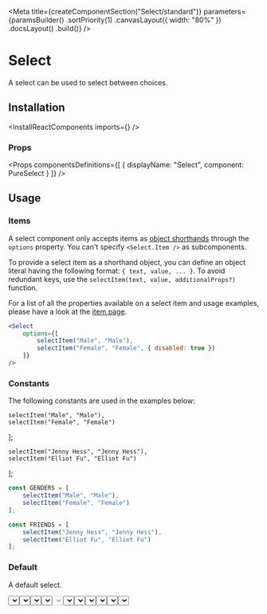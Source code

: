
<Meta
    title={createComponentSection("Select/standard")}
    parameters={paramsBuilder()
        .sortPriority(1)
        .canvasLayout({ width: "80%" })
        .docsLayout(<ReactComponentsLayout semanticPath="/modules/dropdown" />)
        .build()}
/>

# Select

A select can be used to select between choices.

## Installation

<InstallReactComponents imports={<Imports />} />

### Props

<HocWarning componentName="Dropdown" semanticPath="/modules/dropdown" />

<Props
    componentsDefinitions={[
        { displayName: "Select", component: PureSelect }
    ]}
/>

## Usage

### Items

A select component only accepts items as [object shorthands](?path=/docs/getting-started-shorthand-props--page#object-as-value) through the `options` property. You can't specify `<Select.Item />` as subcomponents.

To provide a select item as a shorthand object, you can define an object literal having the following format: `{ text, value, ... }`. To avoid redundant keys, use the `selectItem(text, value, additionalProps?)` function.

For a list of all the properties available on a select item and usage examples, please have a look at the [item page](?path=/docs/components-select-item--text).

```jsx dark
<Select
    options={[
        selectItem("Male", "Male"),
        selectItem("Female", "Female", { disabled: true })
    ]}
/>
```

### Constants

The following constants are used in the examples below:

    selectItem("Male", "Male"),
    selectItem("Female", "Female")
];

    selectItem("Jenny Hess", "Jenny Hess"),
    selectItem("Elliot Fu", "Elliot Fu")
];

```javascript dark
const GENDERS = [
    selectItem("Male", "Male"),
    selectItem("Female", "Female")
];

const FRIENDS = [
    selectItem("Jenny Hess", "Jenny Hess"),
    selectItem("Elliot Fu", "Elliot Fu")
];
```

### Default

A default select.

<Preview>
    <Story name="default">
        <Select
            options={GENDERS}
        />
    </Story>
</Preview>

### Selected value

A select can have an initial value.

<Preview>
    <Story name="selected value">
        <Select
            placeholder="Gender"
            defaultValue="Female"
            options={GENDERS}
        />
    </Story>
</Preview>

### Icon

A select can display an [icon](?path=/docs/materials-icons--page) before it's content. Specify the icon to use with a [shorthand value](?path=/docs/getting-started-shorthand-props--page).

<Preview>
    <Story name="icon">
        <Select
            placeholder="Gender"
            icon={<MagnifierIcon />}
            options={GENDERS}
        />
    </Story>
</Preview>

### Clearable

A clearable select let a user remove is selection.

<Preview>
    <Story name="clearable">
        <Select
            placeholder="Gender"
            clearable
            options={GENDERS}
        />
    </Story>
</Preview>

### Disabled

A select can be disabled.

<Preview>
    <Story name="disabled">
        <Select
            placeholder="Gender"
            disabled
            options={GENDERS}
        />
    </Story>
</Preview>

### Fluid

A select can take the width of its container.

<Preview>
    <Story name="fluid">
        <Select
            placeholder="Gender"
            fluid
            options={GENDERS}
        />
    </Story>
</Preview>

### Size

A select can vary in size.

Can be set to: `"small"`, `"large"` or omitted.

<Preview>
    <Story name="size">
        <div className="flex items-end items-space-between">
            <Select
                placeholder="Gender"
                fluid
                size="small"
                options={GENDERS}
            />
            <Select
                placeholder="Gender"
                fluid
                options={GENDERS}
            />
            <Select
                placeholder="Gender"
                fluid
                size="large"
                options={GENDERS}
            />
        </div>
    </Story>
</Preview>

### Error

A select can show that the data contains errors.

<Preview>
    <Story name="error">
        <Select
            placeholder="Gender"
            error
            options={GENDERS}
        />
    </Story>
</Preview>

### Actions

A select can contains non selectable items acting as actions.

Actions must be specified as [object shorthands](?path=/docs/getting-started-shorthand-props--page#object-as-value) having the following format: `{ content, className? ... }`.

<Preview>
    <Story name="actions">
        <Select
            placeholder="Gender"
            options={GENDERS}
            actions={[{ content: <a href="https://en.wikipedia.org/wiki/Gender" target="_blank" rel="noopener noreferrer">View on Wikipedia</a> }]}
        />
    </Story>
</Preview>

<Story
    name="autofocus"
    parameters={paramsBuilder()
        .excludeFromDocs()
        .build()}
>
    <div className="flex items-space-between">
        <Select autofocus placeholder="Gender" options={GENDERS} />
        <Select autofocus disabled placeholder="Gender" options={GENDERS} />
    </div>
</Story>

<Story
    name="autofocus delay"
    parameters={paramsBuilder()
        .excludeFromDocs()
        .build()}
>
    <div className="flex items-space-between">
        <Select autofocus autofocusDelay={500} placeholder="Gender" options={GENDERS} />
        <Select autofocus disabled autofocusDelay={500} placeholder="Gender" options={GENDERS} />
    </div>
</Story>

<Story
    name="ref"
    parameters={paramsBuilder()
        .excludeFromDocs()
        .build()}
>
    <RefLogger component={<Select options={GENDERS} />} />
</Story>
